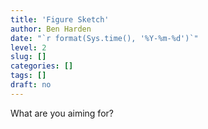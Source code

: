 ```yaml
---
title: 'Figure Sketch'
author: Ben Harden
date: "`r format(Sys.time(), '%Y-%m-%d')`"
level: 2
slug: []
categories: []
tags: []
draft: no
---
```


What are you aiming for?